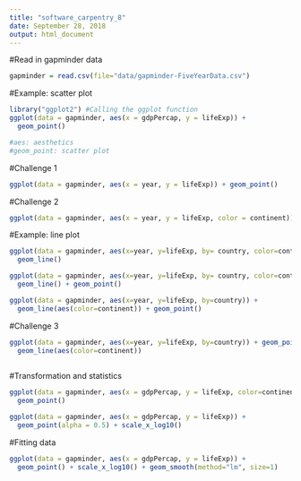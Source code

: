 ```yaml
---
title: "software_carpentry_8"
date: September 28, 2018
output: html_document
---
```


#Read in gapminder data
```r
gapminder = read.csv(file="data/gapminder-FiveYearData.csv")

```


#Example: scatter plot
```r
library("ggplot2") #Calling the ggplot function
ggplot(data = gapminder, aes(x = gdpPercap, y = lifeExp)) +
  geom_point()

#aes: aesthetics
#geom_point: scatter plot
```


#Challenge 1
```r
ggplot(data = gapminder, aes(x = year, y = lifeExp)) + geom_point()
```


#Challenge 2
```r
ggplot(data = gapminder, aes(x = year, y = lifeExp, color = continent)) + geom_point()
```


#Example: line plot
```r
ggplot(data = gapminder, aes(x=year, y=lifeExp, by= country, color=continent)) +
  geom_line()

ggplot(data = gapminder, aes(x=year, y=lifeExp, by= country, color=continent)) +
  geom_line() + geom_point()

ggplot(data = gapminder, aes(x=year, y=lifeExp, by=country)) +
  geom_line(aes(color=continent)) + geom_point()
```

#Challenge 3
```r
ggplot(data = gapminder, aes(x=year, y=lifeExp, by=country)) + geom_point() +
  geom_line(aes(color=continent))
  
```


#Transformation and statistics
```r
ggplot(data = gapminder, aes(x = gdpPercap, y = lifeExp, color=continent)) +
  geom_point()

ggplot(data = gapminder, aes(x = gdpPercap, y = lifeExp)) +
  geom_point(alpha = 0.5) + scale_x_log10()
```



#Fitting data
```r
ggplot(data = gapminder, aes(x = gdpPercap, y = lifeExp)) +
  geom_point() + scale_x_log10() + geom_smooth(method="lm", size=1)
```





